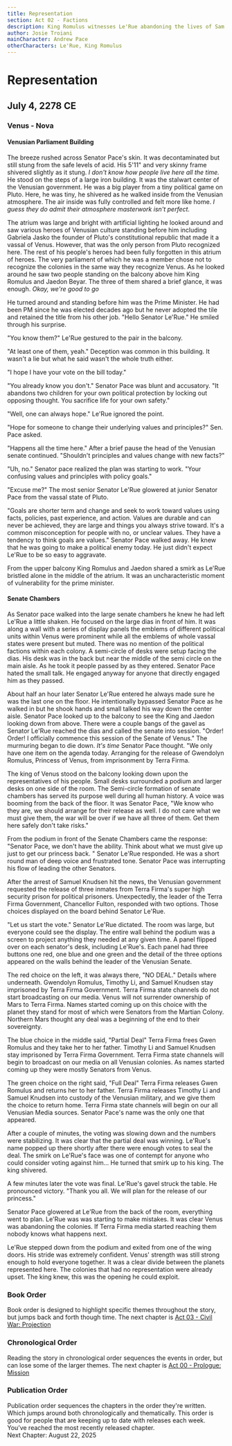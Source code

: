 ```yaml
---
title: Representation
section: Act 02 - Factions
description: King Romulus witnesses Le'Rue abandoning the lives of Sam and Tim to save the king's daughter when he could have saved all three.
author: Josie Troiani
mainCharacter: Andrew Pace
otherCharacters: Le'Rue, King Romulus
---
```

# Representation

## July 4, 2278 CE

### Venus - Nova

#### Venusian Parliament Building

The breeze rushed across Senator Pace's skin. It was decontaminated but still stung from the safe levels of acid. His 5'11" and very skinny frame shivered slightly as it stung. *I don't know how people live here all the time.* He stood on the steps of a large iron building. It was the stalwart center of the Venusian government. He was a big player from a tiny political game on Pluto. Here, he was tiny, he shivered as he walked inside from the Venusian atmosphere. The air inside was fully controlled and felt more like home. *I guess they do admit their atmosphere masterwork isn't perfect.*

The atrium was large and bright with artificial lighting he looked around and saw various heroes of Venusian culture standing before him including Gabriela Jasko the founder of Pluto's constitutional republic that made it a vassal of Venus. However, that was the only person from Pluto recognized here. The rest of his people's heroes had been fully forgotten in this atrium of heroes. The very parliament of which he was a member chose not to recognize the colonies in the same way they recognize Venus. As he looked around he saw two people standing on the balcony above him King Romulus and Jaedon Beyar. The three of them shared a brief glance, it was enough. *Okay, we're good to go*

He turned around and standing before him was the Prime Minister. He had been PM since he was elected decades ago but he never adopted the tile and retained the title from his other job. "Hello Senator Le'Rue." He smiled through his surprise.

"You know them?" Le'Rue gestured to the pair in the balcony.

"At least one of them, yeah." Deception was common in this building. It wasn't a lie but what he said wasn't the whole truth either.

"I hope I have your vote on the bill today."

"You already know you don't." Senator Pace was blunt and accusatory. "It abandons two children for your own political protection by locking out opposing thought. You sacrifice life for your own safety."

"Well, one can always hope." Le'Rue ignored the point.

"Hope for someone to change their underlying values and principles?" Sen. Pace asked.

"Happens all the time here." After a brief pause the head of the Venusian senate continued. "Shouldn't principles and values change with new facts?"

"Uh, no." Senator pace realized the plan was starting to work. "Your confusing values and principles with policy goals."

"Excuse me?" The most senior Senator Le'Rue glowered at junior Senator Pace from the vassal state of Pluto.

"Goals are shorter term and change and seek to work toward values using facts, policies, past experience, and action. Values are durable and can never be achieved, they are large and things you always strive toward. It's a common misconception for people with no, or unclear values. They have a tendency to think goals are values." Senator Pace walked away. He knew that he was going to make a political enemy today. He just didn't expect Le'Rue to be so easy to aggravate.

From the upper balcony King Romulus and Jaedon shared a smirk as Le'Rue bristled alone in the middle of the atrium. It was an uncharacteristic moment of vulnerability for the prime minister.

#### Senate Chambers

As Senator pace walked into the large senate chambers he knew he had left Le'Rue a little shaken. He focused on the large dias in front of him. It was along a wall with a series of display panels the emblems of different political units within Venus were prominent while all the emblems of whole vassal states were present but muted. There was no mention of the political factions within each colony. A semi-circle of desks were setup facing the dias. His desk was in the back but near the middle of the semi circle on the main aisle. As he took it people passed by as they entered. Senator Pace hated the small talk. He engaged anyway for anyone that directly engaged him as they passed.

About half an hour later Senator Le'Rue entered he always made sure he was the last one on the floor. He intentionally bypassed Senator Pace as he walked in but he shook hands and small talked his way down the center aisle. Senator Pace looked up to the balcony to see the King and Jaedon looking down from above. There were a couple bangs of the gavel as Senator Le'Rue reached the dias and called the senate into session. "Order! Order! I officially commence this session of the Senate of Venus." The murmuring began to die down. *It's time* Senator Pace thought. "We only have one item on the agenda today. Arranging for the release of Gwendolyn Romulus, Princess of Venus, from imprisonment by Terra Firma.

The king of Venus stood on the balcony looking down upon the representatives of his people. Small desks surrounded a podium and larger desks on one side of the room. The Semi-circle formation of senate chambers has served its purpose well during all human history. A voice was booming from the back of the floor. It was Senator Pace, "We know who they are, we should arrange for their release as well. I do not care what we must give them, the war will be over if we have all three of them. Get them here safely don't take risks."

From the podium in front of the Senate Chambers came the response: "Senator Pace, we don't have the ability. Think about what we must give up just to get our princess back. " Senator Le'Rue responded. He was a short round man of deep voice and frustrated tone. Senator Pace was interrupting his flow of leading the other Senators.

After the arrest of Samuel Knudsen hit the news, the Venusian government requested the release of three inmates from Terra Firma's super high security prison for political prisoners. Unexpectedly, the leader of the Terra Firma Government, Chancellor Fulton, responded with two options. Those choices displayed on the board behind Senator Le'Rue.

"Let us start the vote." Senator Le'Rue dictated. The room was large, but everyone could see the display. The entire wall behind the podium was a screen to project anything they needed at any given time. A panel flipped over on each senator's desk, including Le'Rue's. Each panel had three buttons one red, one blue and one green and the detail of the three options appeared on the walls behind the leader of the Venusian Senate.

The red choice on the left, it was always there, "NO DEAL." Details where underneath. Gwendolyn Romulus, Timothy Li, and Samuel Knudsen stay imprisoned by Terra Firma Government. Terra Firma state channels do not start broadcasting on our media. Venus will not surrender ownership of Mars to Terra Firma. Names started coming up on this choice with the planet they stand for most of which were Senators from the Martian Colony. Northern Mars thought any deal was a beginning of the end to their sovereignty.

The blue choice in the middle said, "Partial Deal" Terra Firma frees Gwen Romulus and they take her to her father. Timothy Li and Samuel Knudsen stay imprisoned by Terra Firma Government. Terra Firma state channels will begin to broadcast on our media on all Venusian colonies. As names started coming up they were mostly Senators from Venus.

The green choice on the right said, "Full Deal" Terra Firma releases Gwen Romulus and returns her to her father. Terra Firma releases Timothy Li and Samuel Knudsen into custody of the Venusian military, and we give them the choice to return home. Terra Firma state channels will begin on our all Venusian Media sources. Senator Pace's name was the only one that appeared.

After a couple of minutes, the voting was slowing down and the numbers were stabilizing. It was clear that the partial deal was winning. Le'Rue's name popped up there shortly after there were enough votes to seal the deal. The smirk on Le'Rue's face was one of contempt for anyone who could consider voting against him... He turned that smirk up to his king. The king shivered.

A few minutes later the vote was final. Le'Rue's gavel struck the table. He pronounced victory. "Thank you all. We will plan for the release of our princess."

Senator Pace glowered at Le'Rue from the back of the room, everything went to plan. Le'Rue was was starting to make mistakes. It was clear Venus was abandoning the colonies. If Terra Firma media started reaching them nobody knows what happens next.

Le'Rue stepped down from the podium and exited from one of the wing doors. His stride was extremely confident. Venus' strength was still strong enough to hold everyone together. It was a clear divide between the planets represented here. The colonies that had no representation were already upset. The king knew, this was the opening he could exploit.


### Book Order

Book order is designed to highlight specific themes throughout the story, but jumps back and forth though time.
<Callout type="info" emoji="️📖">
    The next chapter is [Act 03 - Civil War: Projection](./projection.mdx)
</Callout>

### Chronological Order

Reading the story in chronological order sequences the events in order, but can lose some of the larger themes.
<Callout type="info" emoji="️🕰️">
    The next chapter is [Act 00 - Prologue: Mission](../prologue/mission.mdx)
</Callout>

### Publication Order

Publication order sequences the chapters in the order they're written. Which jumps around both chronologically and thematically. This order is good for people that are keeping up to date with releases each week.
<Callout type="info" emoji="️✍️">
    You’ve reached the most recently released chapter.  
    Next Chapter: August 22, 2025
</Callout>
